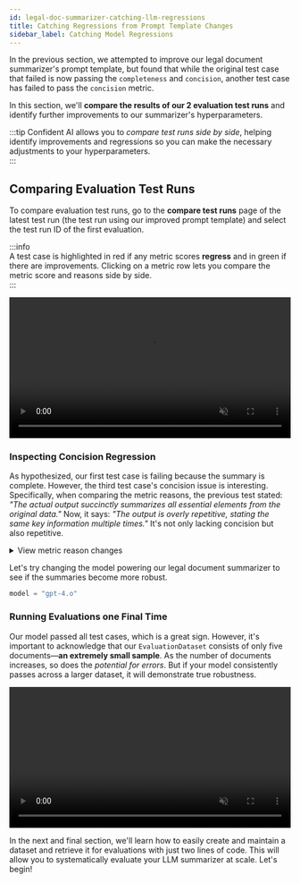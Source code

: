 ```yaml
---
id: legal-doc-summarizer-catching-llm-regressions
title: Catching Regressions from Prompt Template Changes
sidebar_label: Catching Model Regressions
---
```


In the previous section, we attempted to improve our legal document summarizer's prompt template, but found that while the original test case that failed is now passing the `completeness` and `concision`, another test case has failed to pass the `concision` metric.

In this section, we'll **compare the results of our 2 evaluation test runs** and identify further improvements to our summarizer's hyperparameters.

:::tip
Confident AI allows you to _compare test runs side by side_, helping identify improvements and regressions so you can make the necessary adjustments to your hyperparameters.  
:::

## Comparing Evaluation Test Runs

To compare evaluation test runs, go to the **compare test runs** page of the latest test run (the test run using our improved prompt template) and select the test run ID of the first evaluation.

:::info  
A test case is highlighted in red if any metric scores **regress** and in green if there are improvements. Clicking on a metric row lets you compare the metric score and reasons side by side.  
:::

<div
  style={{
    display: "flex",
    alignItems: "center",
    justifyContent: "center",
    marginBottom: "20px",
  }}
>
  <video width="100%" autoPlay loop muted playsInlines>
    <source
      src="https://confident-docs.s3.us-east-1.amazonaws.com/tutorial-legal-document-summarizer-compare-test-runs.mp4"
      type="video/mp4"
    />
  </video>
</div>

### Inspecting Concision Regression

As hypothesized, our first test case is failing because the summary is complete. However, the third test case's concision issue is interesting. Specifically, when comparing the metric reasons, the previous test stated: _"The actual output succinctly summarizes all essential elements from the original data."_ Now, it says: _"The output is overly repetitive, stating the same key information multiple times."_ It's not only lacking concision but also repetitive.

<details><summary>View metric reason changes</summary>
<p>

```python
new reason="The output is overly repetitive, stating the same key information multiple times, such as service details, penalty, confidentiality, liability, dispute resolution, and agreement terms. However, it includes essential information about parties, services, financials, confidentiality, liability, dispute resolution, and governance, promoting clarity and completeness."

old reason="The actual output succinctly summarizes all essential elements from the original data, including contract parties, services provided, response times, contract duration, payment terms, confidentiality, liability, dispute resolution, and governing law, without including any redundant information."
```

</p>
</details>

Let's try changing the model powering our legal document summarizer to see if the summaries become more robust.

```python
model = "gpt-4.o"
```

### Running Evaluations one Final Time

Our model passed all test cases, which is a great sign. However, it's important to acknowledge that our `EvaluationDataset` consists of only five documents—**an extremely small sample**. As the number of documents increases, so does the _potential for errors_. But if your model consistently passes across a larger dataset, it will demonstrate true robustness.

<div
  style={{
    display: "flex",
    alignItems: "center",
    justifyContent: "center",
    marginBottom: "20px",
  }}
>
  <video width="100%" autoPlay loop muted playsInlines>
    <source
      src="https://confident-docs.s3.us-east-1.amazonaws.com/tutorial-legal-document-summarizer-final-test-run.mp4"
      type="video/mp4"
    />
  </video>
</div>

In the next and final section, we'll learn how to easily create and maintain a dataset and retrieve it for evaluations with just two lines of code. This will allow you to systematically evaluate your LLM summarizer at scale. Let's begin!

